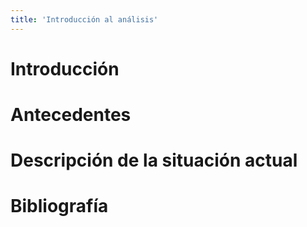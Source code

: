 ```yaml
---
title: 'Introducción al análisis'
---
```


# Introducción


# Antecedentes


# Descripción de la situación actual


# Bibliografía

